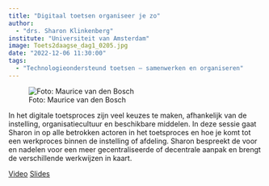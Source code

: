 ```yaml
---
title: "Digitaal toetsen organiseer je zo"
author:
  - "drs. Sharon Klinkenberg"
institute: "Universiteit van Amsterdam"
image: Toets2daagse_dag1_0205.jpg
date: "2022-12-06 11:30:00"
tags: 
  - "Technologieondersteund toetsen – samenwerken en organiseren"
---
```


::: column-margin
![Foto: Maurice van den Bosch](Toets2daagse_dag1_0205.jpg)
:::

In het digitale toetsproces zijn veel keuzes te maken, afhankelijk van de instelling, organisatiecultuur en beschikbare middelen. In deze sessie gaat Sharon in op alle betrokken actoren in het toetsproces en hoe je komt tot een werkproces binnen de instelling of afdeling. Sharon bespreekt de voor en nadelen voor een meer gecentraliseerde of decentrale aanpak en brengt de verschillende werkwijzen in kaart.

[Video](https://tilburguniversity.cloud.panopto.eu/Panopto/Pages/Viewer.aspx?id=fa2fb00c-9432-433b-ab95-af3800ed559f){.btn .btn-primary} [Slides](https://shklinkenberg.github.io/presentations/2022-12_toets2daagse/digitaal_toetsen_organiseren/2022-12_toetsorganisatie.html#/title-slide){.btn .btn-primary}
